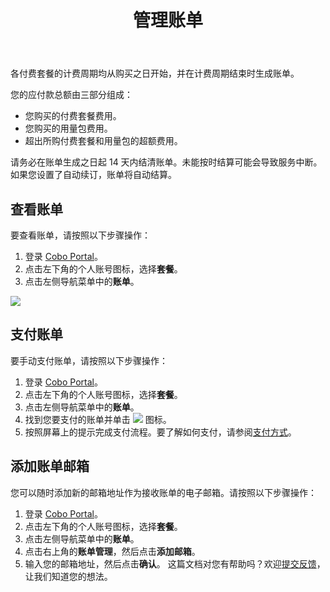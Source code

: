 ﻿---
title: "管理账单"
sidebarTitle: "管理账单"
---

各付费套餐的计费周期均从购买之日开始，并在计费周期结束时生成账单。

您的应付款总额由三部分组成：

- 您购买的付费套餐费用。
- 您购买的用量包费用。
- 超出所购付费套餐和用量包的超额费用。

请务必在账单生成之日起 14 天内结清账单。未能按时结算可能会导致服务中断。如果您设置了自动续订，账单将自动结算。

## 查看账单

要查看账单，请按照以下步骤操作：

1. 登录 [Cobo Portal](https://portal.cobo.com/login)。
2. 点击左下角的个人账号图标，选择**套餐**。 
3. 点击左侧导航菜单中的**账单**。

<img src="/cn/images/bills-and-payments/view-your-bills.png" className="screenshot_full_screen"/>

## 支付账单

要手动支付账单，请按照以下步骤操作：

1. 登录 [Cobo Portal](https://portal.cobo.com/login)。
2. 点击左下角的个人账号图标，选择**套餐**。 
3. 点击左侧导航菜单中的**账单**。
4. 找到您要支付的账单并单击 <img src="/cn/images/bills-and-payments/pay-your-bills.svg" className="icon"></img> 图标。
5. 按照屏幕上的提示完成支付流程。要了解如何支付，请参阅[支付方式](/en/portal/bills-and-payments/payment-methods)。

## 添加账单邮箱

您可以随时添加新的邮箱地址作为接收账单的电子邮箱。请按照以下步骤操作：

1. 登录 [Cobo Portal](https://portal.cobo.com/login)。
2. 点击左下角的个人账号图标，选择**套餐**。 
3. 点击左侧导航菜单中的**账单**。
4. 点击右上角的**账单管理**，然后点击**添加邮箱**。
5. 输入您的邮箱地址，然后点击**确认**。
<Tip>这篇文档对您有帮助吗？欢迎[提交反馈](https://forms.zohopublic.com/cobo/form/DocumentFeedbackForm/formperma/QvLOhxJv1_JMsJ-1dleZ8Itb_7rzN-LtgvsDdxosoVI)，让我们知道您的想法。</Tip>